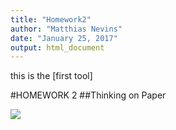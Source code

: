 ```yaml
---
title: "Homework2"
author: "Matthias Nevins"
date: "January 25, 2017"
output: html_document
---
```


this is the [first tool]

#HOMEWORK 2 
##Thinking on Paper 


![](hmwk2_path_IMG_0310.jpg)
